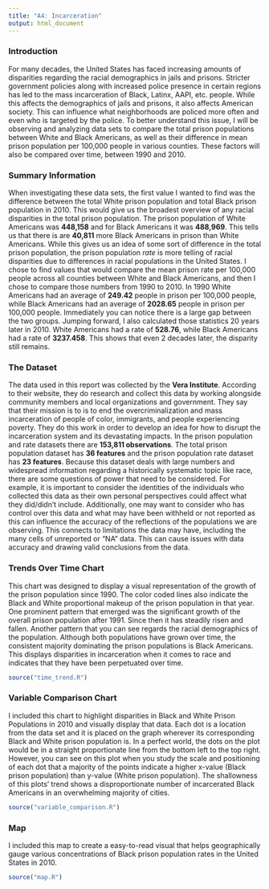 ```yaml
---
title: "A4: Incarceration"
output: html_document
---
```


### Introduction

For many decades, the United States has faced increasing amounts of disparities regarding the racial demographics in jails and prisons. Stricter government policies along with increased police presence in certain regions has led to the mass incarceration of Black, Latinx, AAPI, etc. people. While this affects the demographics of jails and prisons, it also affects American society. This can influence what neighborhoods are policed more often and even who is targeted by the police. To better understand this issue, I will be observing and analyzing data sets to compare the total prison populations between White and Black Americans, as well as their difference in mean prison population per 100,000 people in various counties. These factors will also be compared over time, between 1990 and 2010.

### Summary Information

When investigating these data sets, the first value I wanted to find was the difference between the total White prison population and total Black prison population in 2010. This would give us the broadest overview of any racial disparities in the total prison population. The prison population of White Americans was **448,158** and for Black Americans it was **488,969**. This tells us that there is are **40,811** more Black Americans in prison than White Americans. While this gives us an idea of some sort of difference in the total prison population, the prison population *rate* is more telling of racial disparities due to differences in racial populations in the United States. I chose to find values that would compare the mean prison rate per 100,000 people across all counties between White and Black Americans, and then I chose to compare those numbers from 1990 to 2010. In 1990 White Americans had an average of **249.42** people in prison per 100,000 people, while Black Americans had an average of **2028.65** people in prison per 100,000 people. Immediately you can notice there is a large gap between the two groups. Jumping forward, I also calculated those statistics 20 years later in 2010. White Americans had a rate of **528.76**, while Black Americans had a rate of **3237.458**. This shows that even 2 decades later, the disparity still remains. 

### The Dataset

The data used in this report was collected by the **Vera Institute**. According to their website, they do research and collect this data by working alongside community members and local organizations and government. They say that their mission is to is to end the overcriminalization and mass incarceration of people of color, immigrants, and people experiencing poverty. They do this work in order to develop an idea for how to disrupt the incarceration system and its devastating impacts. In the prison population and rate datasets there are **153,811 observations**. The total prison population dataset has **36 features** and the prison population rate dataset has **23 features**. Because this dataset deals with large numbers and widespread information regarding a historically systematic topic like race, there are some questions of power that need to be considered. For example, it is important to consider the identities of the individuals who collected this data as their own personal perspectives could affect what they did/didn't include. Additionally, one may want to consider who has control over this data and what may have been withheld or not reported as this can influence the accuracy of the reflections of the populations we are observing. This connects to limitations the data may have, including the many cells of unreported or "NA" data. This can cause issues with data accuracy and drawing valid conclusions from the data.

### Trends Over Time Chart

This chart was designed to display a visual representation of the growth of the prison population since 1990. The color coded lines also indicate the Black and White proportional makeup of the prison population in that year. One prominent pattern that emerged was the significant growth of the overall prison population after 1991. Since then it has steadily risen and fallen. Another pattern that you can see regards the racial demographics of the population. Although both populations have grown over time, the consistent majority dominating the prison populations is Black Americans. This displays disparities in incarceration when it comes to race and indicates that they have been perpetuated over time.

```r
source("time_trend.R")
```

### Variable Comparison Chart

I included this chart to highlight disparities in Black and White Prison Populations in 2010 and visually display that data. Each dot is a location from the data set and it is placed on the graph wherever its corresponding Black and White prison population is. In a perfect world, the dots on the plot would be in a straight proportionate line from the bottom left to the top right. However, you can see on this plot when you study the scale and positioning of each dot that a majority of the points indicate a higher x-value (Black prison population) than y-value (White prison population). The shallowness of this plots' trend shows a disproportionate number of incarcerated Black Americans in an overwhelming majority of cities.

```r
source("variable_comparison.R")
```

### Map

I included this map to create a easy-to-read visual that helps geographically gauge various concentrations of Black prison population rates in the United States in 2010.

```r
source("map.R")
```